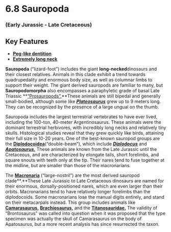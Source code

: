 # 6.8 Sauropoda


### (Early Jurassic - Late Cretaceous)


## Key Features



*   **[Peg-like dentition](#261_diplodocusskull)**
*   **[Extremely long neck](#260_seismosaurusandsaurophaganaxwhole)**

**Sauropoda** (“lizard-foot”) includes the giant **long-necked**dinosaurs and their closest relatives. Animals in this clade exhibit a trend towards quadrupedality and enormous body size, as well as columnar limbs to support their weight. The giant derived sauropods are familiar to many, but **Sauropodomorpha** also encompasses a paraphyletic grade of basal Late Triassic **[“Prosauropods”.](#32_sarahsaurusskull)**These animals are still bipedal and generally small-bodied, although some like **_[Plateosaurus](#262_plateosauruswhole)_** grew up to 9 meters long. They can be recognized by the presence of a large ungual on the thumb.

Sauropoda includes the largest terrestrial vertebrates to have ever lived, including the 100-ton, 40-meter Argentinosaurus. These animals were the dominant terrestrial herbivores, with incredibly long necks and relatively tiny skulls. Histological studies reveal that they grew quickly like birds, attaining their full size in 10-20 years. One of the best-known sauropod groups are the **[Diplodocoidea](#263_diplodocuswhole)**(“double-beam”), which include **_[Diplodocus](#131_diplodocusskull)_** and **_[Apatosaurus.](#264_apatosauruslouisaewhole)_** These animals are known from the Late Jurassic until the Cretaceous, and are characterized by elongate tails, short forelimbs, and square snouts with teeth only at the tip. Their nares tend to fuse together at the midline, but are smaller than those of the macronarians.

The **[Macronaria](#203_camarosaurusskull)** (“large-nostril”) are the most derived sauropod clade**.**These Late Jurassic to Late Cretaceous dinosaurs are named for their enormous, dorsally-positioned nares, which are even larger than their orbits. Macronarians tend to have relatively longer forelimbs than the diplodocoids. Some macronarians lose the manual digits entirely, and stand on their metacarpals instead. This group includes animals like **[Camarasaurus,](#265_camarosauruswhole)** **[Brachiosaurus,](#266_brachiosauruswhole)** and the **[Titanosauridae.](#267_sarmientosaurusskull)** The validity of “Brontosaurus” was called into question when it was proposed that the type specimen was actually the skull of Camarasaurus on the body of Apatosaurus, but a more recent analysis has since resurrected the taxon.
